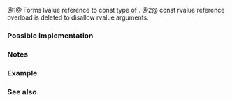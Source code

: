 {{cpp/title|as_const}}
{{cpp/utility/navbar}}
{{dcl begin}}
{{dcl header|utility}}
{{dcl|since=c++17|num=1|1=
template&lt; class T &gt;
constexpr std::add_const_t&lt;T&gt;&amp; as_const( T&amp; t ) noexcept;
}}
{{dcl|since=c++17|num=2|1=
template&lt; class T &gt;
void as_const( const T&amp;&amp; ) = delete;
}}
{{dcl end}}

@1@ Forms lvalue reference to const type of {{c|t}}.
@2@ const rvalue reference overload is deleted to disallow rvalue arguments.

===Possible implementation===
{{eq fun
|1=
template&lt;class T&gt;
constexpr std::add_const_t&lt;T&gt;&amp; as_const(T&amp; t) noexcept
{
    return t;
}
}}

===Notes===
{{feature test macro|__cpp_lib_as_const|value=201510L|std=C++17|[[#Top|{{tt|std::as_const}}]]}}

===Example===
{{example
|code=
#include &lt;cassert&gt;
#include &lt;string&gt;
#include &lt;type_traits&gt;
#include &lt;utility&gt;

int main()
{
    std::string mutableString = "Hello World!";
    auto&amp;&amp; constRef = std::as_const(mutableString);

    mutableString.clear(); // OK
//  constRef.clear(); // Error: 'constRef' is 'const' qualified,
                      //        but 'clear' is not marked const

    assert(&amp;constRef == &amp;mutableString);
    assert(&amp;std::as_const(mutableString) == &amp;mutableString);

    using ExprType = std::remove_reference_t&lt;decltype(std::as_const(mutableString))&gt;;

    static_assert(std::is_same_v&lt;std::remove_const_t&lt;ExprType&gt;, std::string&gt;,
                  "ExprType should be some kind of string.");
    static_assert(!std::is_same_v&lt;ExprType, std::string&gt;,
                  "ExprType shouldn't be a mutable string.");
}
}}

===See also===
{{dsc begin}}
{{dsc inc|cpp/types/dsc is_const}}
{{dsc inc|cpp/types/dsc add_cv}}
{{dsc inc|cpp/types/dsc remove_cv}}
{{dsc inc|cpp/ranges/dsc as_const_view}}
{{dsc end}}

{{langlinks|de|es|fr|it|ja|pt|ru|zh}}